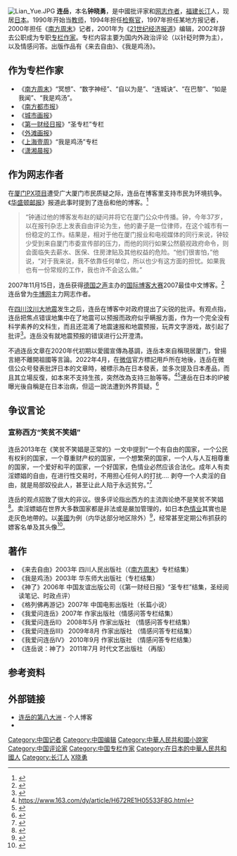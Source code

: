 {{Multiple issues|
{{copyedit|time=2014-05-15T06:17:46+00:00}}
{{Refimprove |time=2010-02-18T07:32:55+00:00 }}
{{更新|time=2021-11-04}}
}}
[[File:Lian_Yue.JPG|thumb]]
'''连岳'''{{BD|1970年|6月1日|||catIdx=L连}}，本名'''钟晓勇'''，是中國批评家和[[网志作者|网志作者]]，[[福建|福建]][[长汀|长汀]]人，现居[[日本|日本]]。1990年开始当[[教师|教师]]，1994年担任[[检察官|检察官]]，1997年担任某地方报记者，2000年担任《[[南方周末|南方周末]]》记者，2001年为《[[21世纪经济报道|21世纪经济报道]]》编辑，2002年辞去公职成为专职[[专栏作家|专栏作家]]。专栏内容主要为国内外政治评论（以针砭时弊为主），以及情感问答。出版作品有《来去自由》、《我是鸡汤》。

== 作为专栏作家 ==
*《[[南方周末|南方周末]]》“冥想”、“数字神经”、“自以为是”、“连城诀”、“在巴黎”、“如是我闻”、“我是鸡汤”。
*《[[南方都市报|南方都市报]]》
*《[[城市画报|城市画报]]》
*《[[第一财经日报|第一财经日报]]》“圣专栏”专栏
*《[[外滩画报|外滩画报]]》
*《[[上海壹周|上海壹周]]》“我是鸡汤”专栏
*《[[潇湘晨报|潇湘晨报]]》

== 作为网志作者 ==
在[[厦门PX项目|厦门PX项目]]遭受广大厦门市民质疑之际，连岳在博客里支持市民为环境抗争。《[[华盛顿邮报|华盛顿邮报]]》报道此事时提到了连岳和他的博客。<ref>{{cite news|url=http://www.washingtonpost.com/wp-dyn/content/article/2007/06/27/AR2007062702962.html|title=Text Messages Giving Voice to Chinese|work=华盛顿邮报|publisher=华盛顿邮报|date=2007-06-28|accessdate=2010-02-18|archive-date=2010-06-22|archive-url=https://web.archive.org/web/20100622164653/http://www.washingtonpost.com/wp-dyn/content/article/2007/06/27/AR2007062702962.html|dead-url=no}}</ref>

<blockquote>“钟通过他的博客发布赵的疑问并将它在厦门公众中传播。钟，今年37岁，以在报刊杂志上发表自由评论为生，他的妻子是一位律师，在这个城市有一份稳定的工作。结果是，相对于他在厦门报业和电视媒体的同行来说，钟较少受到来自厦门市委宣传部的压力，而他的同行如果公然藐视政府命令，则会面临失去薪水、医保、住房津贴及其他权益的危险。“他们很害怕，”他说，“对于我来说，我不依靠任何单位，所以也少有这方面的担忧。如果我也有一份常规的工作，我也许不会这么做。”</blockquote>

2007年11月15日，连岳获得[[德国之声|德国之声]]主办的[[德国之声国际博客大赛|国际博客大赛]]2007最佳中文博客。<ref>{{cite news|url=http://www.dw-world.de/dw/article/0,,2921507,00.html|title=2007德国之声国际博客大赛揭晓|work=德国之声|publisher=德国之声|5=|date=2007-11-15|accessdate=2010-02-18|archive-date=2008-01-18|archive-url=https://web.archive.org/web/20080118205452/http://www.dw-world.de/dw/article/0,,2921507,00.html|dead-url=no}}</ref>连岳曾为[[牛博网|牛博网]]主力网志作者。

在[[四川|四川]][[汶川大地震|汶川大地震]]发生之后，连岳在博客中对政府提出了尖锐的批评。有观点指，连岳把焦点错误地集中在了地震可以预报而政府似乎瞒报方面，作为一个完全没有科学素养的文科生，而且还混淆了地震速报和地震预报，玩弄文字游戏，故引起了批评<ref>{{Cite web |url=http://www.xys.org/xys/netters/Fang-Zhouzi/blog/lianyue.txt |title=方舟子，时评家胡说“日本数月前发出地震预报” |accessdate=2008-12-11 |archive-date=2008-11-19 |archive-url=https://web.archive.org/web/20081119074001/http://www.xys.org/xys/netters/Fang-Zhouzi/blog/lianyue.txt |dead-url=no }}</ref>。连岳没有就地震预报的错误进行公开澄清。

不過连岳文章在2020年代初期以愛國宣傳為基調，连岳本來自稱現居厦门，曾揚言絕不離開祖國等言論。2022年4月，在[[微信|微信]]官方標記用戶所在地後，连岳在微信公众号發表批評日本的文章時，被標示為在日本發表，並多次提及日本產品，而且其立場反復，如本來不支持生孩，突然改為支持三胎等等。<ref>https://www.163.com/dy/article/H672RE1H05533F8G.html</ref><ref>{{cite news|url=https://www.bbc.com/zhongwen/trad/chinese-news-61282877|title=微博標記帖主IP地址後意外遭熱議的「離岸愛國」|publisher=BBC|date=2022-04-30|accessdate=2022-05-01|}}</ref>連岳在日本的IP被曝光後自稱是在日本治病，但這一說法遭到外界質疑。<ref>{{cite news |title=微博標記帖主IP地址：中國「愛國作家」連岳稱在日本治病 網友「不買帳」 |url=https://www.bbc.com/zhongwen/trad/chinese-news-61305604 |publisher=BBC}}</ref>

== 争议言论 ==
=== 宣称西方“笑贫不笑娼” ===
连岳2013年在《笑贫不笑娼是正常的》一文中提到“一个有自由的国家，一个公民有权利的国家，一个尊重财产权的国家，一个想繁荣的国家，一个人与人互相尊重的国家，一个爱好和平的国家，一个好国家，色情业必然应该合法化。成年人有卖淫嫖娼的自由，在进行性交易时，不用担心任何人的打扰.... 剥夺一个人卖淫的自由，就是局部奴役此人，甚至让此人陷于永远贫穷。”<ref>{{cite news|url=http://cul.qq.com/a/20130829/011381.htm|title=连岳：笑贫不笑娼是正常的|publisher=腾讯文化|4=|date=2013-08-29|accessdate=2014-02-11|archive-date=2014-02-22|archive-url=https://web.archive.org/web/20140222214709/http://cul.qq.com/a/20130829/011381.htm|dead-url=no}}</ref>

连岳的观点招致了很大的非议。很多评论指出西方的主流舆论绝不是笑贫不笑娼<ref>{{cite news|url=http://view.news.qq.com/a/20130829/001412.htm|title=性交易合法化：只是看上去很开放|publisher=腾讯网|4=|accessdate=2014-05-11|archive-date=2018-01-08|archive-url=https://web.archive.org/web/20180108175124/http://view.news.qq.com/a/20130829/001412.htm|dead-url=no}}</ref>。卖淫嫖娼在世界大多数国家都是非法或是嚴加管理的，如日本[[色情业|色情业]]其實也是走灰色地帶的。以[[美國|美國]]为例（内华达部分地区除外）<ref>{{cite news|url=http://news.sina.com.cn/c/z/mypc/|title=新观察：外国也不是卖淫嫖娼的天堂|publisher=新浪网|4=|accessdate=2014-02-11|archive-date=2014-02-22|archive-url=https://web.archive.org/web/20140222065616/http://news.sina.com.cn/c/z/mypc/|dead-url=no}}</ref>，经常甚至定期公布抓获的嫖客名单及其头像<ref>{{cite news|url=http://www.dailymail.co.uk/news/article-2335372/Operation-Flush-Johns-Nassau-County-DA-posts-pictures-104-arrested-prostitution-sting.html|title=Doctors, lawyers, teachers and students among 104 men pictured in 'wall of shame' after they were arrested for soliciting prostitutes in operation 'Flush the Johns'|publisher=DailyMail|4=|date=2013-06-03|accessdate=2014-02-11|archive-date=2013-06-07|archive-url=https://web.archive.org/web/20130607001749/http://www.dailymail.co.uk/news/article-2335372/Operation-Flush-Johns-Nassau-County-DA-posts-pictures-104-arrested-prostitution-sting.html|dead-url=no}}</ref>。

== 著作 ==
*《来去自由》2003年  四川人民出版社（《[[南方周末|南方周末]]》专栏结集）
*《我是鸡汤》2003年 华东师大出版社（专栏结集）
*《神了》2006年  中国友谊出版公司（《第一财经日报》“圣专栏”结集，圣经阅读笔记、时政点评）
*《格列佛再游记》2007年 中国电影出版社（长篇小说）
*《我爱问连岳》2007年 作家出版社（情感问答专栏结集）
*《我爱问连岳II》 2008年5月 作家出版社 （情感问答专栏结集）
*《我爱问连岳III》 2009年8月 作家出版社 （情感问答专栏结集）
*《我爱问连岳IV》 2010年9月 作家出版社 （情感问答专栏结集）
*《连岳说：神了》 2011年7月 时代文艺出版社 （再版）

== 参考资料 ==
{{reflist}}

== 外部链接 ==
* [https://web.archive.org/web/20100217142330/http://www.lianyue.net/blogs/lianyue/ 连岳的第八大洲] - 个人博客
* {{Sinaweibo|lianyue}}

{{Authority control}}
{{DEFAULTSORT:L连}}
[[Category:中国记者|Category:中国记者]]
[[Category:中国编辑|Category:中国编辑]]
[[Category:中華人民共和國小說家|Category:中華人民共和國小說家]]
[[Category:中国评论家|Category:中国评论家]]
[[Category:中国专栏作家|Category:中国专栏作家]]
[[Category:在日本的中華人民共和國人|Category:在日本的中華人民共和國人]]
[[Category:长汀人|Category:长汀人]]
[[Category:鍾姓|X晓勇]]